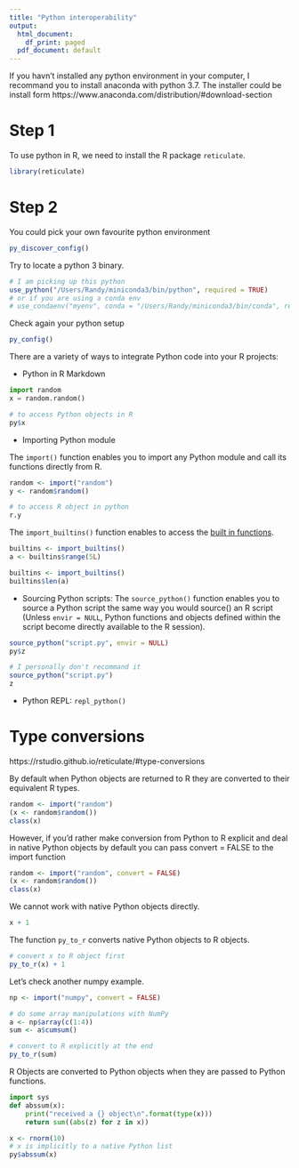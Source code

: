 ```yaml
---
title: "Python interoperability"
output:
  html_document:
    df_print: paged
  pdf_document: default
---
```


If you havn't installed any python environment in your computer, I recommand you to install
anaconda with python 3.7. The installer could be install form
https://www.anaconda.com/distribution/#download-section


# Step 1
To use python in R, we need to install the R package `reticulate`.
```r
library(reticulate)
```

# Step 2

You could pick your own favourite python environment

```r
py_discover_config()
```

Try to locate a python 3 binary.

```r
# I am picking up this python 
use_python("/Users/Randy/miniconda3/bin/python", required = TRUE)
# or if you are using a conda env
# use_condaenv("myenv", conda = "/Users/Randy/miniconda3/bin/conda", required = TRUE)
```

Check again your python setup
```r
py_config()
```

There are a variety of ways to integrate Python code into your R projects:

- Python in R Markdown 

```python
import random
x = random.random()
```

```r
# to access Python objects in R
py$x
```


- Importing Python module

The `import()` function enables you to import any Python module and call its functions directly from R. 

```r
random <- import("random")
y <- random$random()
```

```python
# to access R object in python
r.y
```

The `import_builtins()` function enables to access the [built in functions](https://docs.python.org/3/library/functions.html#built-in-funcs).

```r
builtins <- import_builtins()
a <- builtins$range(5L)

builtins <- import_builtins()
builtins$len(a)
```


- Sourcing Python scripts: The `source_python()` function enables you to source a Python script the same way you would source() an R script (Unless `envir = NULL`, Python functions and objects defined within the script become directly available to the R session).


```r
source_python("script.py", envir = NULL)
py$z
```

```r
# I personally don't recommand it
source_python("script.py")
z
```


- Python REPL: `repl_python()`

# Type conversions

https://rstudio.github.io/reticulate/#type-conversions

By default when Python objects are returned to R they are converted to their equivalent R types.

```r
random <- import("random")
(x <- random$random())
class(x)
```

However, if you’d rather make conversion from Python to R explicit and deal in native Python objects by default you can pass convert = FALSE to the import function

```r
random <- import("random", convert = FALSE)
(x <- random$random())
class(x)
```

We cannot work with native Python objects directly.
```r
x + 1
```

The function `py_to_r` converts native Python objects to R objects.
```r
# convert x to R object first
py_to_r(x) + 1
```

Let's check another numpy example.
```r
np <- import("numpy", convert = FALSE)

# do some array manipulations with NumPy
a <- np$array(c(1:4))
sum <- a$cumsum()

# convert to R explicitly at the end
py_to_r(sum)
```

R Objects are converted to Python objects when they are passed to Python functions.

```python
import sys
def abssum(x):
    print("received a {} object\n".format(type(x)))
    return sum((abs(z) for z in x))
```

```r
x <- rnorm(10)
# x is implicitly to a native Python list
py$abssum(x)
```

